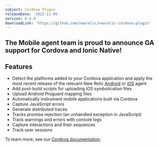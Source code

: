 ```yaml
---
subject: Cordova Plugin
releaseDate: '2022-11-05'
version: 6.0.0
downloadLink: 'https://github.com/newrelic/newrelic-cordova-plugin'
---
```


## The Mobile agent team is proud to announce GA support for Cordova and Ionic Native!

## Features

* Detect the platforms added to your Cordova application and apply the most recent release of the relevant New Relic [Android](/docs/releases/android) or [iOS](/docs/releases/ios) agent
* Add post-build scripts for uploading iOS symbolication files
* Upload Android Proguard mapping files
* Automatically instrument mobile applications built via Cordova
* Capture JavaScript errors
* Generate distributed traces
* Tracks promise rejection (an unhandled exception in JavaScript)
* Track warnings and errors with console logs
* Capture interactions and their sequences
* Track user sessions

To learn more, see our [Cordova documentation](/docs/mobile-monitoring/new-relic-mobile-cordova-phonegap/get-started/introduction-new-relic-cordova).
